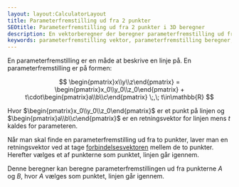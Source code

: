 ---
layout: layout:CalculatorLayout
title: Parameterfremstilling ud fra 2 punkter
SEOtitle: Parameterfremstilling ud fra 2 punkter i 3D beregner
description: En vektorberegner der beregner parameterfremstilling ud fra 2 punkter for vektorer i 3D.
keywords: parameterfremstilling vektor, parameterfremstilling beregner, vektor 3d
---


En parameterfremstilling er en måde at beskrive en linje på. En parameterfremstilling er på formen:

$$
\begin{pmatrix}x\\y\\z\end{pmatrix} = \begin{pmatrix}x_0\\y_0\\z_0\end{pmatrix} + t\cdot\begin{pmatrix}a\\b\\c\end{pmatrix} \;,\; t\in\mathbb{R}
$$

Hvor $\begin{pmatrix}x_0\\y_0\\z_0\end{pmatrix}$ er et punkt på linjen og $\begin{pmatrix}a\\b\\c\end{pmatrix}$ er en retningsvektor for linjen mens $t$ kaldes for parameteren.

Når man skal finde en parameterfremstilling ud fra to punkter, laver man en retningsvektor ved at tage [forbindelsesvektoren](/vektor/3d/forbindelsesvektor) mellem de to punkter. Herefter vælges et af punkterne som punktet, linjen går igennem.

Denne beregner kan beregne parameterfremstillingen ud fra punkterne $A$ og $B$, hvor $A$ vælges som punktet, linjen går igennem.

<Calculator client:only />
